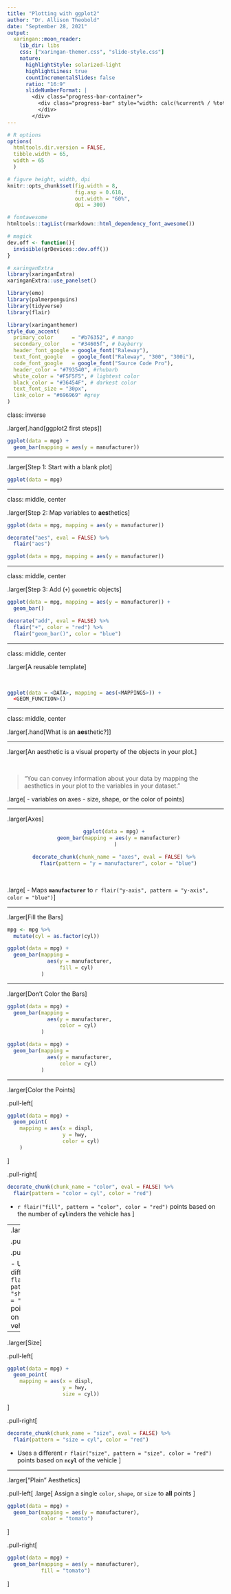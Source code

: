 ```yaml
---
title: "Plotting with ggplot2"
author: "Dr. Allison Theobold"
date: "September 28, 2021"
output:
  xaringan::moon_reader:
    lib_dir: libs
    css: ["xaringan-themer.css", "slide-style.css"]
    nature:
      highlightStyle: solarized-light
      highlightLines: true
      countIncrementalSlides: false
      ratio: "16:9"
      slideNumberFormat: |
        <div class="progress-bar-container">
          <div class="progress-bar" style="width: calc(%current% / %total% * 100%);">
          </div>
        </div>
---        
```


```r
# R options
options(
  htmltools.dir.version = FALSE,
  tibble.width = 65,
  width = 65
  )

# figure height, width, dpi
knitr::opts_chunk$set(fig.width = 8, 
                      fig.asp = 0.618,
                      out.width = "60%",
                      dpi = 300)

# fontawesome
htmltools::tagList(rmarkdown::html_dependency_font_awesome())

# magick
dev.off <- function(){
  invisible(grDevices::dev.off())
}

# xaringanExtra
library(xaringanExtra)
xaringanExtra::use_panelset()

library(emo)
library(palmerpenguins)
library(tidyverse)
library(flair)
```

```r
library(xaringanthemer)
style_duo_accent(
  primary_color      = "#b76352", # mango
  secondary_color    = "#34605f", # bayberry
  header_font_google = google_font("Raleway"),
  text_font_google   = google_font("Raleway", "300", "300i"),
  code_font_google   = google_font("Source Code Pro"),
  header_color = "#793540", #rhubarb
  white_color = "#F5F5F5", # lightest color
  black_color = "#36454F", # darkest color
  text_font_size = "30px", 
  link_color = "#696969" #grey
)
```

class: inverse

.larger[.hand[ggplot2 first steps]]

```r
ggplot(data = mpg) + 
  geom_bar(mapping = aes(y = manufacturer))
```

---

.larger[Step 1: Start with a blank plot]

```r
ggplot(data = mpg)
```

---

class: middle, center 

.larger[Step 2: Map variables to **aes**thetics]

```r
ggplot(data = mpg, mapping = aes(y = manufacturer))
```

```r
decorate("aes", eval = FALSE) %>% 
  flair("aes")
```

```r
ggplot(data = mpg, mapping = aes(y = manufacturer))
```

---

class: middle, center

.larger[Step 3: Add (`+`) `geom`etric objects]

```r
ggplot(data = mpg, mapping = aes(y = manufacturer)) + 
  geom_bar()
```

```r
decorate("add", eval = FALSE) %>% 
  flair("+", color = "red") %>% 
  flair("geom_bar()", color = "blue")
```


---

class: middle, center

.larger[A reusable template]

</br>

```r
ggplot(data = <DATA>, mapping = aes(<MAPPINGS>)) + 
  <GEOM_FUNCTION>()
```

---

class: middle, center

.larger[.hand[What is an **aes**thetic?]]

---

.larger[An aesthetic is a visual property of the objects in your plot.]

</br>

>"You can convey information about your data by mapping the aesthetics in your
> plot to the variables in your dataset."

.large[
- variables on axes 
- size, shape, or the color of points
]

---

.larger[Axes]

<center>
```r
ggplot(data = mpg) + 
  geom_bar(mapping = aes(y = manufacturer)
)
```

```r
decorate_chunk(chunk_name = "axes", eval = FALSE) %>% 
  flair(pattern = "y = manufacturer", color = "blue")
```

</center>
</br> 

.large[
- Maps **`manufacturer`** to `r flair("y-axis", pattern = "y-axis", color = "blue")`
]

---

.larger[Fill the Bars]

```r
mpg <- mpg %>% 
  mutate(cyl = as.factor(cyl))
```

```r
ggplot(data = mpg) + 
  geom_bar(mapping = 
             aes(y = manufacturer, 
                 fill = cyl)
           )
```

---

.larger[Don't Color the Bars]

```r
ggplot(data = mpg) + 
  geom_bar(mapping = 
             aes(y = manufacturer, 
                 color = cyl)
           )
```

```r
ggplot(data = mpg) + 
  geom_bar(mapping = 
             aes(y = manufacturer, 
                 color = cyl)
           )
```

---

.larger[Color the Points]

.pull-left[
```r
ggplot(data = mpg) + 
  geom_point(
    mapping = aes(x = displ,
                  y = hwy,
                  color = cyl)
    )
```
]

.pull-right[
```r
decorate_chunk(chunk_name = "color", eval = FALSE) %>% 
  flair(pattern = "color = cyl", color = "red")
```

- `r flair("fill", pattern = "color", color = "red")` points based on
the number of **`cyl`**inders the vehicle has
]

---
.larger[Shape]

.pull-left[
```r
ggplot(data = mpg) + 
  geom_point(
    mapping = aes(x = displ,
                  y = hwy,
                  shape = class))
```
]

.pull-right[
```r
decorate_chunk(chunk_name = "shape", eval = FALSE) %>% 
  flair(pattern = "shape = class", color = "purple")
```

- Uses a different `r flair("shape", pattern = "shape", color = "purple")` points based on **`class`** of vehicles
]

---

.larger[Size]

.pull-left[
```r
ggplot(data = mpg) + 
  geom_point(
    mapping = aes(x = displ, 
                  y = hwy, 
                  size = cyl))
```
]

.pull-right[
```r
decorate_chunk(chunk_name = "size", eval = FALSE) %>% 
  flair(pattern = "size = cyl", color = "red")
```

- Uses a different `r flair("size", pattern = "size", color = "red")` points based on **`ncyl`** of the vehicle
]

---

.larger["Plain" Aesthetics]

.pull-left[
.large[
Assign a single `color`, `shape`, or `size` to **all** points 
]
```r
ggplot(data = mpg) + 
  geom_bar(mapping = aes(y = manufacturer), 
           color = "tomato")
```
]

.pull-right[

```r
ggplot(data = mpg) + 
  geom_bar(mapping = aes(y = manufacturer), 
           fill = "tomato")
```
]